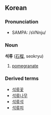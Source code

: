 ==Korean==
===Pronunciation===
*SAMPA: /sVNnju/
===Noun===
'''석류''' ([[石榴]], seokryu)

# [[pomegranate]]

===Derived terms===
*[[석류꽃]]
*[[석류나무]]
*[[석류석]]
*[[석류피]]